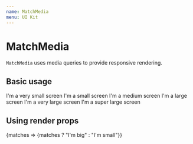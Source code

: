 ```yaml
---
name: MatchMedia
menu: UI Kit
---
```



# MatchMedia

`MatchMedia` uses media queries to provide responsive rendering.

## Basic usage
<Playground>
  <MatchMedia maxWidth="xs">
    I'm a very small screen
  </MatchMedia>
  <MatchMedia minWidth="xs" maxWidth="sm">
    I'm a small screen
  </MatchMedia>
  <MatchMedia minWidth="sm" maxWidth="md">
    I'm a medium screen
  </MatchMedia>
  <MatchMedia minWidth="md" maxWidth="lg">
    I'm a large screen
  </MatchMedia>
  <MatchMedia minWidth="lg" maxWidth="xl">
    I'm a very large screen
  </MatchMedia>
  <MatchMedia minWidth="xl">
    I'm a super large screen
  </MatchMedia>
</Playground>

## Using render props
<Playground>
  <MatchMedia minWidth="lg">
    {matches => <span>{matches ? "I'm big" : "I'm small"}</span>}
  </MatchMedia>
</Playground>
